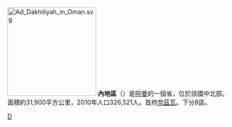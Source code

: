 [[File:Ad_Dakhiliyah_in_Oman.svg|200px]]
'''內地區'''（{{lang-ar|االداخلية|}}）是[[阿曼|阿曼]]的一個省，位於該國中北部。面積約31,900平方公里，2010年人口326,521人。首府[[奈茲瓦|奈茲瓦]]。下分8區。

{{阿曼行政區劃}}

[[Category:阿曼行政區劃|D]]